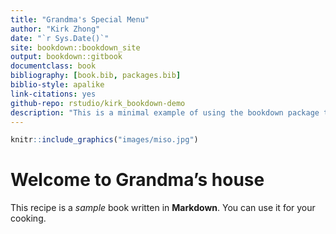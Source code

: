 ```yaml
--- 
title: "Grandma's Special Menu"
author: "Kirk Zhong"
date: "`r Sys.Date()`"
site: bookdown::bookdown_site
output: bookdown::gitbook
documentclass: book
bibliography: [book.bib, packages.bib]
biblio-style: apalike
link-citations: yes
github-repo: rstudio/kirk_bookdown-demo
description: "This is a minimal example of using the bookdown package to write a book. The output format for this example is bookdown::gitbook."
---
```


```r
knitr::include_graphics("images/miso.jpg")
```


# Welcome to Grandma's house

This recipe is a _sample_ book written in **Markdown**. You can use it for your cooking.  



